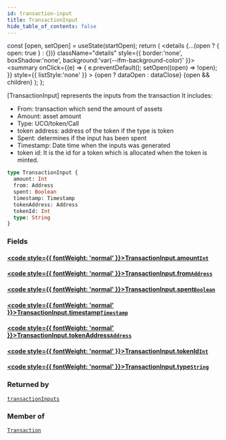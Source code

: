 ```yaml
---
id: transaction-input
title: TransactionInput
hide_table_of_contents: false
---
```







  const [open, setOpen] = useState(startOpen);
  return (
    <details {...(open ? { open: true } : {})} className="details" style={{ border:'none', boxShadow:'none', background:'var(--ifm-background-color)' }}>
      <summary
        onClick={(e) => {
          e.preventDefault();
          setOpen((open) => !open);
        }}
        style={{ listStyle:'none' }}
      >
      {open ? dataOpen : dataClose}
      </summary>
      {open && children}
    </details>
  );
};








[TransactionInput] represents the inputs from the transaction
It includes:
- From: transaction which send the amount of assets
- Amount: asset amount
- Type: UCO/token/Call
- token address: address of the token if the type is token
- Spent: determines if the input has been spent
- Timestamp: Date time when the inputs was generated
- token id: It is the id for a token which is allocated when the token is minted.


```graphql
type TransactionInput {
  amount: Int
  from: Address
  spent: Boolean
  timestamp: Timestamp
  tokenAddress: Address
  tokenId: Int
  type: String
}
```




### Fields

#### [<code style={{ fontWeight: 'normal' }}>TransactionInput.<b>amount</b></code>](#)<Bullet />[`Int`](/build/api/schema/scalars/int) <Badge class="badge badge--secondary" text="scalar"/> 
> 
> 
> 
> 

#### [<code style={{ fontWeight: 'normal' }}>TransactionInput.<b>from</b></code>](#)<Bullet />[`Address`](/build/api/schema/scalars/address) <Badge class="badge badge--secondary" text="scalar"/> 
> 
> 
> 
> 

#### [<code style={{ fontWeight: 'normal' }}>TransactionInput.<b>spent</b></code>](#)<Bullet />[`Boolean`](/build/api/schema/scalars/boolean) <Badge class="badge badge--secondary" text="scalar"/> 
> 
> 
> 
> 

#### [<code style={{ fontWeight: 'normal' }}>TransactionInput.<b>timestamp</b></code>](#)<Bullet />[`Timestamp`](/build/api/schema/scalars/timestamp) <Badge class="badge badge--secondary" text="scalar"/> 
> 
> 
> 
> 

#### [<code style={{ fontWeight: 'normal' }}>TransactionInput.<b>tokenAddress</b></code>](#)<Bullet />[`Address`](/build/api/schema/scalars/address) <Badge class="badge badge--secondary" text="scalar"/> 
> 
> 
> 
> 

#### [<code style={{ fontWeight: 'normal' }}>TransactionInput.<b>tokenId</b></code>](#)<Bullet />[`Int`](/build/api/schema/scalars/int) <Badge class="badge badge--secondary" text="scalar"/> 
> 
> 
> 
> 

#### [<code style={{ fontWeight: 'normal' }}>TransactionInput.<b>type</b></code>](#)<Bullet />[`String`](/build/api/schema/scalars/string) <Badge class="badge badge--secondary" text="scalar"/> 
> 
> 
> 
> 



### Returned by

[`transactionInputs`](/build/api/schema/queries/transaction-inputs)  <Badge class="badge badge--secondary" text="query"/>

### Member of

[`Transaction`](/build/api/schema/objects/transaction)  <Badge class="badge badge--secondary" text="object"/>

